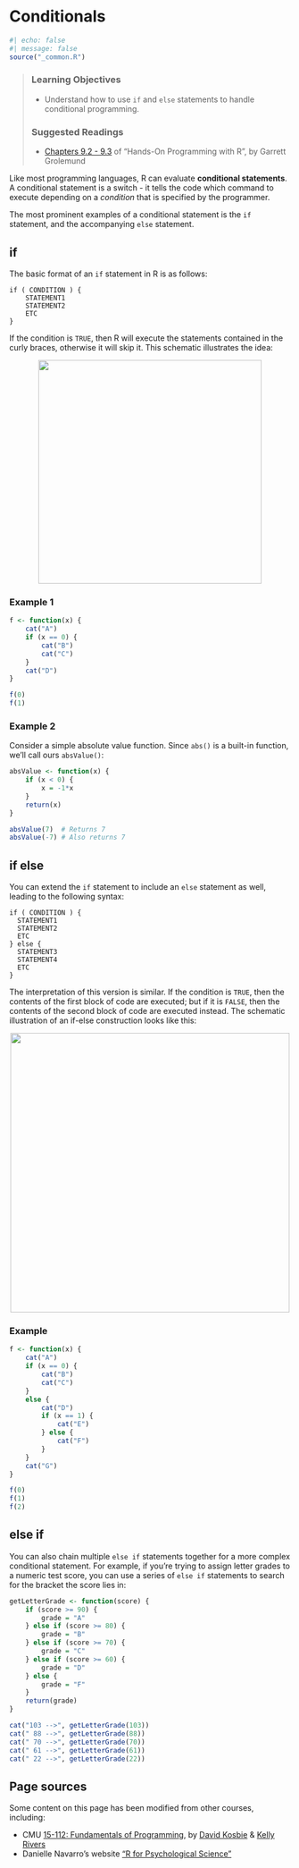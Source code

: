 # Conditionals {#sec-conditionals}

```r
#| echo: false
#| message: false
source("_common.R")
```

> ### Learning Objectives {.unnumbered}
>
> * Understand how to use `if` and `else` statements to handle conditional programming.
>
> ### Suggested Readings {.unnumbered}
>
> * [Chapters 9.2 - 9.3]({{< var hands_on_c9 >}}) of "Hands-On Programming with R", by Garrett Grolemund

Like most programming languages, R can evaluate **conditional statements**. A conditional statement is a switch - it tells the code which command to execute depending on a _condition_ that is specified by the programmer.

The most prominent examples of a conditional statement is the `if` statement, and the accompanying `else` statement.

## if

The basic format of an `if` statement in R is as follows:

```
if ( CONDITION ) {
    STATEMENT1
    STATEMENT2
    ETC
}
```

If the condition is `TRUE`, then R will execute the statements contained in the curly braces, otherwise it will skip it. This schematic illustrates the idea:

<center>
![](images/condition_if.png){ width=400 }
</center>

### Example 1 {.unnumbered}

```r
f <- function(x) {
    cat("A")
    if (x == 0) {
        cat("B")
        cat("C")
    }
    cat("D")
}
```
```r
f(0)
f(1)
```

### Example 2 {.unnumbered}

Consider a simple absolute value function. Since `abs()` is a built-in function, we'll call ours `absValue()`:

```r
absValue <- function(x) {
    if (x < 0) {
        x = -1*x
    }
    return(x)
}
```
```r
absValue(7)  # Returns 7
absValue(-7) # Also returns 7
```

## if else

You can extend the `if` statement to include an `else` statement as well, leading to the following syntax:

```
if ( CONDITION ) {
  STATEMENT1
  STATEMENT2
  ETC
} else {
  STATEMENT3
  STATEMENT4
  ETC
}
```

The interpretation of this version is similar. If the condition is `TRUE`, then the contents of the first block of code are executed; but if it is `FALSE`, then the contents of the second block of code are executed instead. The schematic illustration of an if-else construction looks like this:

<center>
![](images/condition_if_else.png){ width=500 }
</center>

### Example {.unnumbered}

```r
f <- function(x) {
    cat("A")
    if (x == 0) {
        cat("B")
        cat("C")
    }
    else {
        cat("D")
        if (x == 1) {
            cat("E")
        } else {
            cat("F")
        }
    }
    cat("G")
}
```
```r
f(0)
f(1)
f(2)
```

## else if

You can also chain multiple `else if` statements together for a more complex conditional statement. For example, if you're trying to assign letter grades to a numeric test score, you can use a series of `else if` statements to search for the bracket the score lies in:

```r
getLetterGrade <- function(score) {
    if (score >= 90) {
        grade = "A"
    } else if (score >= 80) {
        grade = "B"
    } else if (score >= 70) {
        grade = "C"
    } else if (score >= 60) {
        grade = "D"
    } else {
        grade = "F"
    }
    return(grade)
}
```
```r
cat("103 -->", getLetterGrade(103))
cat(" 88 -->", getLetterGrade(88))
cat(" 70 -->", getLetterGrade(70))
cat(" 61 -->", getLetterGrade(61))
cat(" 22 -->", getLetterGrade(22))
```

## Page sources  {.unnumbered}

Some content on this page has been modified from other courses, including:

- CMU [15-112: Fundamentals of Programming]({{<var cmu_15112 >}}), by [David Kosbie](http://www.kosbie.net/cmu/) & [Kelly Rivers](https://hcii.cmu.edu/people/kelly-rivers)
- Danielle Navarro's website ["R for Psychological Science"](https://psyr.djnavarro.net/)

